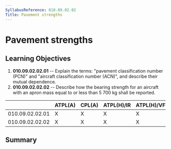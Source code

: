 ```yaml
---
SyllabusReference: 010.09.02.02
Title: Pavement strengths
---
```


# Pavement strengths

## Learning Objectives

1.  **010.09.02.02.01** -- Explain the terms: "pavement classification number
    (PCN)" and "aircraft classification number (ACN)", and describe their mutual
    dependence.
2.  **010.09.02.02.02** -- Describe how the bearing strength for an aircraft with
    an apron mass equal to or less than 5 700 kg shall be reported.

|                 | ATPL(A) | CPL(A) | ATPL(H)/IR | ATPL(H)/VFR | CPL(H) | IR  | CBIR(A) |
| --------------- | ------- | ------ | ---------- | ----------- | ------ | --- | ------- |
| 010.09.02.02.01 | X       | X      | X          | X           | X      | X   |         |
| 010.09.02.02.02 | X       | X      | X          | X           | X      | X   |         |

## Summary
